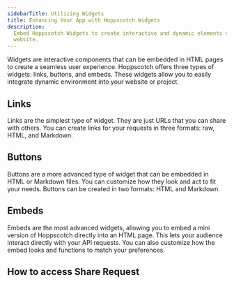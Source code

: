 ```yaml
---
sidebarTitle: Utilizing Widgets
title: Enhancing Your App with Hoppscotch Widgets
description:
  Embed Hoppscotch Widgets to create interactive and dynamic elements on your
  website.
---
```


Widgets are interactive components that can be embedded in HTML pages to create
a seamless user experience. Hoppscotch offers three types of widgets: links,
buttons, and embeds. These widgets allow you to easily integrate dynamic
environment into your website or project.

## Links

Links are the simplest type of widget. They are just URLs that you can share
with others. You can create links for your requests in three formats: raw, HTML,
and Markdown.

## Buttons

Buttons are a more advanced type of widget that can be embedded in HTML or
Markdown files. You can customize how they look and act to fit your needs.
Buttons can be created in two formats: HTML and Markdown.

## Embeds

Embeds are the most advanced widgets, allowing you to embed a mini version of
Hoppscotch directly into an HTML page. This lets your audience interact directly
with your API requests. You can also customize how the embed looks and functions
to match your preferences.

## How to access Share Request
